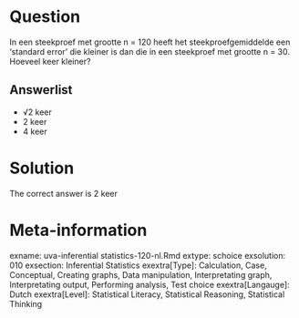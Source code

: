 Question
========

In een steekproef met grootte n = 120 heeft het steekproefgemiddelde een 'standard error' die kleiner is dan die in een steekproef met grootte n = 30. Hoeveel keer kleiner?

Answerlist
----------
* &#8730;2 keer
* 2 keer
* 4 keer

Solution
========

The correct answer is  2 keer

Meta-information
================
exname: uva-inferential statistics-120-nl.Rmd
extype: schoice
exsolution: 010
exsection: Inferential Statistics
exextra[Type]: Calculation, Case, Conceptual, Creating graphs, Data manipulation, Interpretating graph, Interpretating output, Performing analysis, Test choice
exextra[Langauge]: Dutch
exextra[Level]: Statistical Literacy, Statistical Reasoning, Statistical Thinking
